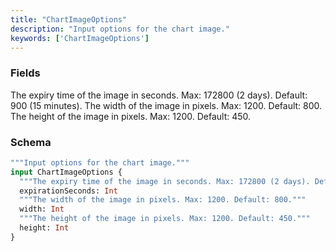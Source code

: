 ```yaml
---
title: "ChartImageOptions"
description: "Input options for the chart image."
keywords: ['ChartImageOptions']
---
```


### Fields

<ResponseField name="expirationSeconds" type="Int">
  The expiry time of the image in seconds. Max: 172800 (2 days). Default: 900 (15 minutes).
</ResponseField>

<ResponseField name="width" type="Int">
  The width of the image in pixels. Max: 1200. Default: 800.
</ResponseField>

<ResponseField name="height" type="Int">
  The height of the image in pixels. Max: 1200. Default: 450.
</ResponseField>

### Schema


```graphql 
"""Input options for the chart image."""
input ChartImageOptions {
  """The expiry time of the image in seconds. Max: 172800 (2 days). Default: 900 (15 minutes)."""
  expirationSeconds: Int
  """The width of the image in pixels. Max: 1200. Default: 800."""
  width: Int
  """The height of the image in pixels. Max: 1200. Default: 450."""
  height: Int
}
```
